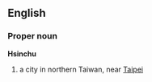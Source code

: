==English==
===Proper noun===
'''Hsinchu'''
#a city in northern Taiwan, near [[Taipei]]

{{wikipedia}}